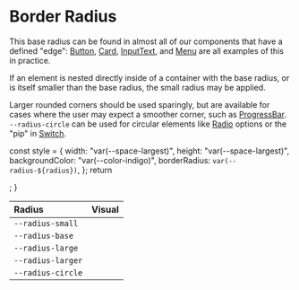 
<Meta title="Design/Radii" />

# Border Radius

This base radius can be found in almost all of our components that have a
defined "edge": [Button](../?path=/docs/components-actions-button-docs--page),
[Card](../?path=/docs/components-layouts-and-structure-card-docs--page),
[InputText](../?path=/docs/components-forms-and-inputs-inputtext-docs--page),
and [Menu](../?path=/docs/components-navigation-menu--menu) are all examples of
this in practice.

If an element is nested directly inside of a container with the base radius, or
is itself smaller than the base radius, the small radius may be applied.

Larger rounded corners should be used sparingly, but are available for cases
where the user may expect a smoother corner, such as
[ProgressBar](../?path=/docs/components-status-and-feedback-progressbar-docs--page).
`--radius-circle` can be used for circular elements like
[Radio](../?path=/docs/components-forms-and-inputs-radiogroup--radio-group)
options or the "pip" in
[Switch](../?path=/docs/components-selections-switch--switch-story).

  const style = {
    width: "var(--space-largest)",
    height: "var(--space-largest)",
    backgroundColor: "var(--color-indigo)",
    borderRadius: `var(--radius-${radius})`,
  };
  return <div style={style} />;
}

| Radius            | Visual                  |
| :---------------- | :---------------------- |
| `--radius-small`  | <Example of="small" />  |
| `--radius-base`   | <Example of="base" />   |
| `--radius-large`  | <Example of="large" />  |
| `--radius-larger` | <Example of="larger" /> |
| `--radius-circle` | <Example of="circle" /> |
